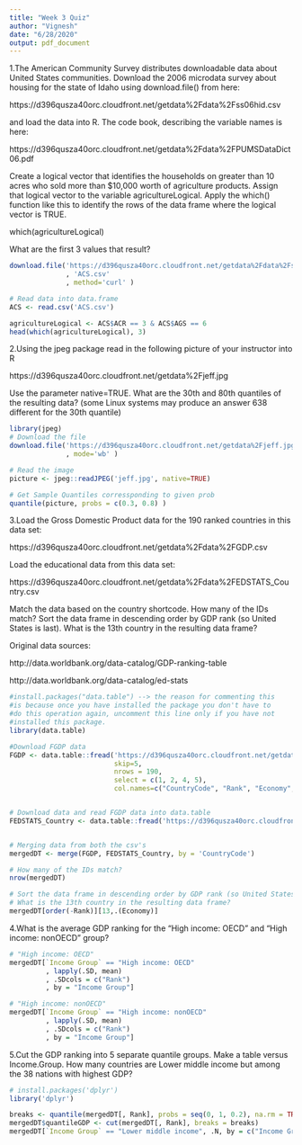 ```yaml
---
title: "Week 3 Quiz"
author: "Vignesh"
date: "6/28/2020"
output: pdf_document
---
```


1.The American Community Survey distributes downloadable data about United States communities. Download the 2006 microdata survey about housing for the state of Idaho using download.file() from here:

https://d396qusza40orc.cloudfront.net/getdata%2Fdata%2Fss06hid.csv

and load the data into R. The code book, describing the variable names is here:

https://d396qusza40orc.cloudfront.net/getdata%2Fdata%2FPUMSDataDict06.pdf

Create a logical vector that identifies the households on greater than 10 acres who sold more than $10,000 worth of agriculture products. Assign that logical vector to the variable agricultureLogical. Apply the which() function like this to identify the rows of the data frame where the logical vector is TRUE.

which(agricultureLogical)

What are the first 3 values that result?

```r
download.file('https://d396qusza40orc.cloudfront.net/getdata%2Fdata%2Fss06hid.csv'
              , 'ACS.csv'
              , method='curl' )

# Read data into data.frame
ACS <- read.csv('ACS.csv')

agricultureLogical <- ACS$ACR == 3 & ACS$AGS == 6
head(which(agricultureLogical), 3)
```

2.Using the jpeg package read in the following picture of your instructor into R

https://d396qusza40orc.cloudfront.net/getdata%2Fjeff.jpg

Use the parameter native=TRUE. What are the 30th and 80th quantiles of the resulting data? (some Linux systems may produce an answer 638 different for the 30th quantile)
```r
library(jpeg)
# Download the file
download.file('https://d396qusza40orc.cloudfront.net/getdata%2Fjeff.jpg','jeff.jpg'
              , mode='wb' )

# Read the image
picture <- jpeg::readJPEG('jeff.jpg', native=TRUE)

# Get Sample Quantiles corressponding to given prob
quantile(picture, probs = c(0.3, 0.8) )
```
3.Load the Gross Domestic Product data for the 190 ranked countries in this data set:

https://d396qusza40orc.cloudfront.net/getdata%2Fdata%2FGDP.csv

Load the educational data from this data set:

https://d396qusza40orc.cloudfront.net/getdata%2Fdata%2FEDSTATS_Country.csv

Match the data based on the country shortcode. How many of the IDs match? Sort the data frame in descending order by GDP rank (so United States is last). What is the 13th country in the resulting data frame?

Original data sources:

http://data.worldbank.org/data-catalog/GDP-ranking-table

http://data.worldbank.org/data-catalog/ed-stats

```r
#install.packages("data.table") --> the reason for commenting this
#is because once you have installed the package you don't have to
#do this operation again, uncomment this line only if you have not
#installed this package.
library(data.table)

#Download FGDP data
FGDP <- data.table::fread('https://d396qusza40orc.cloudfront.net/getdata%2Fdata%2FGDP.csv', 
                          skip=5, 
                          nrows = 190,  
                          select = c(1, 2, 4, 5),
                          col.names=c("CountryCode", "Rank", "Economy","Total"))


# Download data and read FGDP data into data.table
FEDSTATS_Country <- data.table::fread('https://d396qusza40orc.cloudfront.net/getdata%2Fdata%2FEDSTATS_Country.csv')


# Merging data from both the csv's
mergedDT <- merge(FGDP, FEDSTATS_Country, by = 'CountryCode')

# How many of the IDs match?
nrow(mergedDT)

# Sort the data frame in descending order by GDP rank (so United States is last). 
# What is the 13th country in the resulting data frame?
mergedDT[order(-Rank)][13,.(Economy)]
```


4.What is the average GDP ranking for the "High income: OECD" and "High income: nonOECD" group?

```r
# "High income: OECD" 
mergedDT[`Income Group` == "High income: OECD"
         , lapply(.SD, mean)
         , .SDcols = c("Rank")
         , by = "Income Group"]

# "High income: nonOECD"
mergedDT[`Income Group` == "High income: nonOECD"
         , lapply(.SD, mean)
         , .SDcols = c("Rank")
         , by = "Income Group"]
```

5.Cut the GDP ranking into 5 separate quantile groups. Make a table versus Income.Group. How many countries are Lower middle income but among the 38 nations with highest GDP?

```r
# install.packages('dplyr')
library('dplyr')

breaks <- quantile(mergedDT[, Rank], probs = seq(0, 1, 0.2), na.rm = TRUE)
mergedDT$quantileGDP <- cut(mergedDT[, Rank], breaks = breaks)
mergedDT[`Income Group` == "Lower middle income", .N, by = c("Income Group", "quantileGDP")]
```

